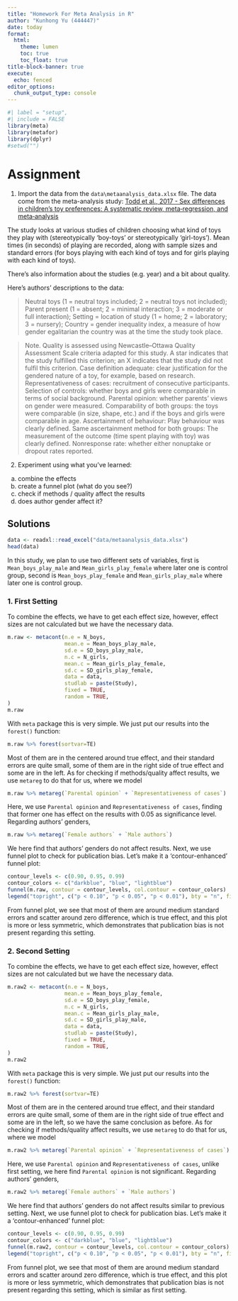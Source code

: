 ```yaml
---
title: "Homework For Meta Analysis in R"
author: "Kunhong Yu (444447)"
date: today
format:  
  html:
    theme: lumen
    toc: true
    toc_float: true
title-block-banner: true
execute:
  echo: fenced
editor_options:
  chunk_output_type: console
---
```


```r
#| label = "setup",
#| include = FALSE
library(meta)
library(metafor)
library(dplyr)
#setwd("")
```


# Assignment

1) Import the data from the `data\metaanalysis_data.xlsx` file. The data come from the meta-analysis study: [Todd et al., 2017 - Sex differences in children's toy preferences: A systematic review, meta‐regression, and meta‐analysis](https://onlinelibrary.wiley.com/doi/full/10.1002/icd.2064)

The study looks at various studies of children choosing what kind of toys they play with (stereotypically 'boy-toys' or stereotypically 'girl-toys'). Mean times (in seconds) of playing are recorded, along with sample sizes and standard errors (for boys playing with each kind of toys and for girls playing with each kind of toys).

There's also information about the studies (e.g. year) and a bit about quality.

Here's authors' descriptions to the data:

> Neutral toys (1 = neutral toys included; 2 = neutral toys not included); Parent present (1 = absent; 2 = minimal interaction; 3 = moderate or full interaction); Setting = location of study (1 = home; 2 = laboratory; 3 = nursery); Country = gender inequality index, a measure of how gender egalitarian the country was at the time the study took place.

> Note. Quality is assessed using Newcastle–Ottawa Quality Assessment Scale criteria adapted for this study. A star indicates that the study fulfilled this criterion; an X indicates that the
study did not fulfil this criterion. 
Case definition adequate: clear justification for the gendered nature of a toy, for example, based on research. 
Representativeness of cases: recruitment of consecutive participants. 
Selection of controls: whether boys and girls were comparable in terms of social background.
Parental opinion: whether parents' views on gender were measured.
Comparability of both groups: the toys were comparable (in size, shape, etc.) and if the boys and girls were comparable in age. 
Ascertainment of behaviour: Play behaviour was clearly defined. 
Same ascertainment method for both groups: The measurement of the outcome (time spent playing with toy) was clearly defined. 
Nonresponse rate: whether either nonuptake or dropout rates reported.

2) Experiment using what you've learned:

a) combine the effects
b) create a funnel plot (what do you see?)
c) check if methods / quality affect the results
d) does author gender affect it?

## Solutions

```r
data <- readxl::read_excel("data/metaanalysis_data.xlsx")
head(data)
```
In this study, we plan to use two different sets of variables, first is `Mean_boys_play_male` and `Mean_girls_play_female` where later one is control group, second is `Mean_boys_play_female` and `Mean_girls_play_male` where later one is control group.

### 1. First Setting
To combine the effects, we have to get each effect size, however, effect sizes are not calculated but we have the necessary data.

```r
m.raw <- metacont(n.e = N_boys,
                  mean.e = Mean_boys_play_male,
                  sd.e = SD_boys_play_male,
                  n.c = N_girls,
                  mean.c = Mean_girls_play_female,
                  sd.c = SD_girls_play_female,
                  data = data,
                  studlab = paste(Study),
                  fixed = TRUE,
                  random = TRUE,
)
m.raw
```

With `meta` package this is very simple. We just put our results into the `forest()` function:

```r
m.raw %>% forest(sortvar=TE)
```

Most of them are in the centered around true effect, and their standard errors are quite small, some of them are in the right side of true effect and some are in the left. As for checking if methods/quality affect results, we use `metareg` to do that for us, where we model 

```r
m.raw %>% metareg(`Parental opinion` + `Representativeness of cases`)
```
Here, we use `Parental opinion` and `Representativeness of cases`, finding that former one has effect on the results with 0.05 as significance level. Regarding authors' genders, 
```r
m.raw %>% metareg(`Female authors` + `Male authors`)
```
We here find that authors' genders do not affect results.
Next, we use funnel plot to check for publication bias.  Let's make it a 'contour-enhanced' funnel plot:

```r
contour_levels <- c(0.90, 0.95, 0.99)
contour_colors <- c("darkblue", "blue", "lightblue")
funnel(m.raw, contour = contour_levels, col.contour = contour_colors)
legend("topright", c("p < 0.10", "p < 0.05", "p < 0.01"), bty = "n", fill = contour_colors)
```
From funnel plot, we see that most of them are around medium standard errors and scatter around zero difference, which is true effect, and this plot is more or less symmetric, which demonstrates that publication bias is not present regarding this setting.


### 2. Second Setting
To combine the effects, we have to get each effect size, however, effect sizes are not calculated but we have the necessary data.

```r
m.raw2 <- metacont(n.e = N_boys,
                  mean.e = Mean_boys_play_female,
                  sd.e = SD_boys_play_female,
                  n.c = N_girls,
                  mean.c = Mean_girls_play_male,
                  sd.c = SD_girls_play_male,
                  data = data,
                  studlab = paste(Study),
                  fixed = TRUE,
                  random = TRUE,
)
m.raw2
```

With `meta` package this is very simple. We just put our results into the `forest()` function:

```r
m.raw2 %>% forest(sortvar=TE)
```

Most of them are in the centered around true effect, and their standard errors are quite small, some of them are in the right side of true effect and some are in the left, so we have the same conclusion as before. As for checking if methods/quality affect results, we use `metareg` to do that for us, where we model 

```r
m.raw2 %>% metareg(`Parental opinion` + `Representativeness of cases`)
```
Here, we use `Parental opinion` and `Representativeness of cases`, unlike first setting, we here find `Parental opinion` is not significant.
Regarding authors' genders, 
```r
m.raw2 %>% metareg(`Female authors` + `Male authors`)
```
We here find that authors' genders do not affect results similar to previous setting.
Next, we use funnel plot to check for publication bias.  Let's make it a 'contour-enhanced' funnel plot:

```r
contour_levels <- c(0.90, 0.95, 0.99)
contour_colors <- c("darkblue", "blue", "lightblue")
funnel(m.raw2, contour = contour_levels, col.contour = contour_colors)
legend("topright", c("p < 0.10", "p < 0.05", "p < 0.01"), bty = "n", fill = contour_colors)
```
From funnel plot, we see that most of them are around medium standard errors and scatter around zero difference, which is true effect, and this plot is more or less symmetric, which demonstrates that publication bias is not present regarding this setting, which is similar as first setting.